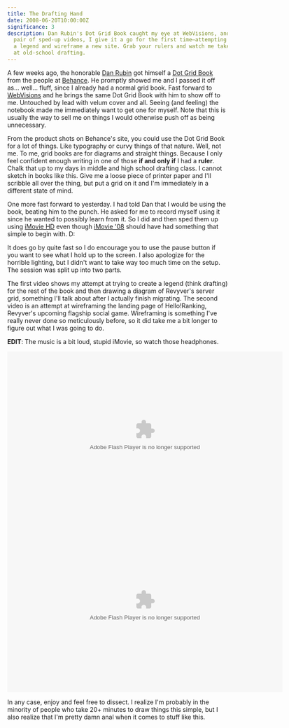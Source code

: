 ```yaml
---
title: The Drafting Hand
date: 2008-06-20T10:00:00Z
significance: 3
description: Dan Rubin's Dot Grid Book caught my eye at WebVisions, and in this
  pair of sped-up videos, I give it a go for the first time—attempting to create
  a legend and wireframe a new site. Grab your rulers and watch me take a crack
  at old-school drafting.
---
```


A few weeks ago, the honorable [Dan Rubin][1] got himself a [Dot Grid Book][2] from the people at [Behance][3]. He promptly showed me and I passed it off as... well... fluff, since I already had a normal grid book. Fast forward to [WebVisions][4] and he brings the same Dot Grid Book with him to show off to me. Untouched by lead with velum cover and all. Seeing (and feeling) the notebook made me immediately want to get one for myself. Note that this is usually the way to sell me on things I would otherwise push off as being unnecessary.

From the product shots on Behance's site, you could use the Dot Grid Book for a lot of things. Like typography or curvy things of that nature. Well, not me. To me, grid books are for diagrams and straight things. Because I only feel confident enough writing in one of those **if and only if** I had a **ruler**. Chalk that up to my days in middle and high school drafting class. I cannot sketch in books like this. Give me a loose piece of printer paper and I'll scribble all over the thing, but put a grid on it and I'm immediately in a different state of mind.

One more fast forward to yesterday. I had told Dan that I would be using the book, beating him to the punch. He asked for me to record myself using it since he wanted to possibly learn from it. So I did and then sped them up using [iMovie HD][5] even though [iMovie '08][6] should have had something that simple to begin with. D:

It does go by quite fast so I do encourage you to use the pause button if you want to see what I hold up to the screen. I also apologize for the horrible lighting, but I didn't want to take way too much time on the setup. The session was split up into two parts.

The first video shows my attempt at trying to create a legend (think drafting) for the rest of the book and then drawing a diagram of Revyver's server grid, something I'll talk about after I actually finish migrating. The second video is an attempt at wireframing the landing page of Hello!Ranking, Revyver's upcoming flagship social game. Wireframing is something I've really never done so meticulously before, so it did take me a bit longer to figure out what I was going to do.

**EDIT**: The music is a bit loud, stupid iMovie, so watch those headphones.

<object classid="clsid:D27CDB6E-AE6D-11cf-96B8-444553540000" width="629" height="389" id="viddler_8f1c6cfc">
  <param name="movie" value="http://www.viddler.com/player/8f1c6cfc/" />
  <param name="allowScriptAccess" value="always" />
  <param name="allowFullScreen" value="true" />
  <embed
    src="http://www.viddler.com/player/8f1c6cfc/"
    width="629"
    height="389"
    type="application/x-shockwave-flash"
    allowScriptAccess="always"
    allowFullScreen="true"
    name="viddler_8f1c6cfc"
  ></embed>
</object>

<object classid="clsid:D27CDB6E-AE6D-11cf-96B8-444553540000" width="629" height="389" id="viddler_e0970e17">
  <param name="movie" value="http://www.viddler.com/player/e0970e17/" />
  <param name="allowScriptAccess" value="always" />
  <param name="allowFullScreen" value="true" />
  <embed
    src="http://www.viddler.com/player/e0970e17/"
    width="629"
    height="389"
    type="application/x-shockwave-flash"
    allowScriptAccess="always"
    allowFullScreen="true"
    name="viddler_e0970e17"
  ></embed>
</object>

In any case, enjoy and feel free to dissect. I realize I'm probably in the minority of people who take 20+ minutes to draw things this simple, but I also realize that I'm pretty damn anal when it comes to stuff like this.

[1]: http://superfluousbanter.org/
[2]: http://www.creativesoutfitter.com/Products/Dot-Grid-Book/9
[3]: http://www.creativesoutfitter.com/
[4]: http://webvisionsevent.com/
[5]: http://www.apple.com/support/downloads/imovieHD6.html
[6]: http://www.mymac.com/showarticle.php?do=something&id=2150
